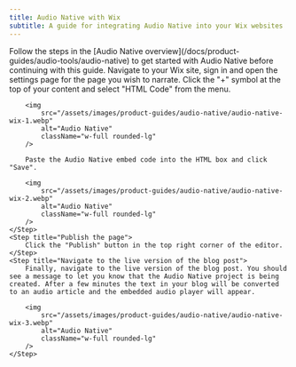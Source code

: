 ```yaml
---
title: Audio Native with Wix
subtitle: A guide for integrating Audio Native into your Wix websites
---
```


<Info>
  Follow the steps in the [Audio Native overview](/docs/product-guides/audio-tools/audio-native) to
  get started with Audio Native before continuing with this guide.
</Info>

<Steps>
    <Step title="Add HTML to your blog post">
        Navigate to your Wix site, sign in and open the settings page for the page you wish to narrate.
    </Step>
    <Step title="Add the embed code to your blog post">
        Click the "+" symbol at the top of your content and select "HTML Code" from the menu.

        <img
            src="/assets/images/product-guides/audio-native/audio-native-wix-1.webp"
            alt="Audio Native"
            className="w-full rounded-lg"
        />

        Paste the Audio Native embed code into the HTML box and click "Save".

        <img
            src="/assets/images/product-guides/audio-native/audio-native-wix-2.webp"
            alt="Audio Native"
            className="w-full rounded-lg"
        />
    </Step>
    <Step title="Publish the page">
        Click the "Publish" button in the top right corner of the editor.
    </Step>
    <Step title="Navigate to the live version of the blog post">
        Finally, navigate to the live version of the blog post. You should see a message to let you know that the Audio Native project is being created. After a few minutes the text in your blog will be converted to an audio article and the embedded audio player will appear.

        <img
            src="/assets/images/product-guides/audio-native/audio-native-wix-3.webp"
            alt="Audio Native"
            className="w-full rounded-lg"
        />
    </Step>

</Steps>

